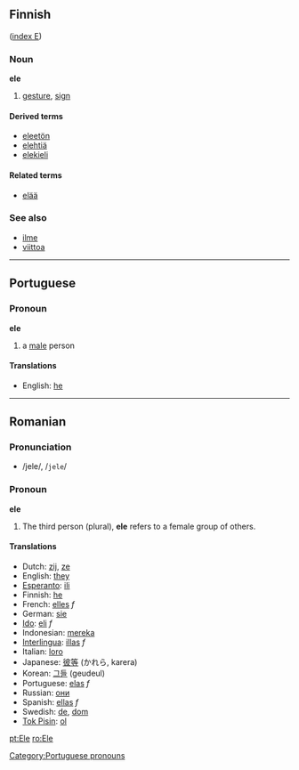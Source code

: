 ==Finnish==
([[Wiktionary:Finnish_index_e|index E]])

===Noun===
'''ele'''

# [[gesture]], [[sign]]

====Derived terms====
*[[eleetön]]
*[[elehtiä]]
*[[elekieli]]

====Related terms====
*[[elää]]

===See also===
*[[ilme]]
*[[viittoa]]

----
==Portuguese==
===Pronoun===
'''ele'''

#a [[male]] person

====Translations====
*English: [[he]]

[[Category:Portuguese pronouns]]
----

==Romanian==
===Pronunciation===
*/jele/, /<tt>jele</tt>/

===Pronoun===
'''ele'''
# The third person (plural), '''ele''' refers to a female group of others.

====Translations====
*Dutch: [[zij]], [[ze]]
*English: [[they]]
*[[Esperanto]]: [[ili]]
*Finnish: [[he]]
*French: [[elles]] ''f''
*German: [[sie]]
*[[Ido]]: [[eli]] ''f''
*Indonesian: [[mereka]]
*[[Interlingua]]: [[illas]] ''f''
*Italian: [[loro]]
*Japanese: [[彼等]] (かれら, karera)
*Korean: [[그들]] (geudeul)
*Portuguese: [[elas]] ''f''
*Russian: [[они]]
*Spanish: [[ellas]] ''f''
*Swedish: [[de]], [[dom]]
*[[Tok Pisin]]: [[ol]]

[[pt:Ele]]
[[ro:Ele]]